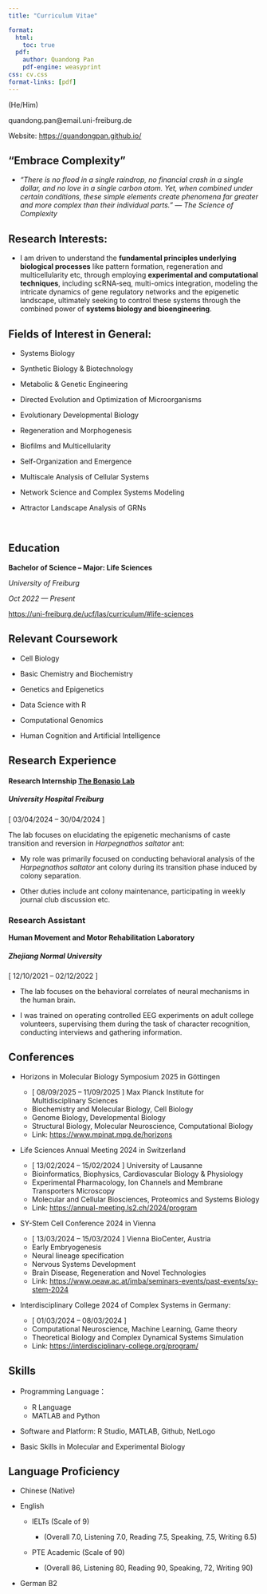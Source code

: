 ```yaml
---
title: "Curriculum Vitae"

format:
  html:
    toc: true
  pdf:
    author: Quandong Pan
    pdf-engine: weasyprint
css: cv.css
format-links: [pdf]
---
```


::: {.print-only .contact-block}
(He/Him)

quandong.pan\@email.uni-freiburg.de

Website: <https://quandongpan.github.io/>
:::

## “Embrace Complexity”

-   *"There is no flood in a single raindrop, no financial crash in a single dollar, and no love in a single carbon atom. Yet, when combined under certain conditions, these simple elements create phenomena far greater and more complex than their individual parts." --- The Science of Complexity*

## Research Interests:

-   I am driven to understand the **fundamental principles underlying biological processes** like pattern formation, regeneration and multicellularity etc, through employing **experimental and computational techniques**, including scRNA‐seq, multi-omics integration, modeling the intricate dynamics of gene regulatory networks and the epigenetic landscape, ultimately seeking to control these systems through the combined power of **systems biology and bioengineering**.

## Fields of Interest in General:

-   Systems Biology

-   Synthetic Biology & Biotechnology

-   Metabolic & Genetic Engineering

-   Directed Evolution and Optimization of Microorganisms

-   Evolutionary Developmental Biology

-   Regeneration and Morphogenesis

-   Biofilms and Multicellularity

-   Self-Organization and Emergence

-   Multiscale Analysis of Cellular Systems

-   Network Science and Complex Systems Modeling

-   Attractor Landscape Analysis of GRNs

 

## Education

**Bachelor of Science -- Major: Life Sciences**

*University of Freiburg*

*Oct 2022 --- Present*

<https://uni-freiburg.de/ucf/las/curriculum/#life-sciences>

## Relevant Coursework

-   Cell Biology

-   Basic Chemistry and Biochemistry

-   Genetics and Epigenetics

-   Data Science with R

-   Computational Genomics

-   Human Cognition and Artificial Intelligence

## Research Experience {style="page-break-before: no"}

#### Research Internship [The Bonasio Lab](https://www.bonasiolab.org/#top)

##### University Hospital Freiburg

\[ 03/04/2024 – 30/04/2024 \]

The lab focuses on elucidating the epigenetic mechanisms of caste transition and reversion in *Harpegnathos saltator* ant:

-   My role was primarily focused on conducting behavioral analysis of the *Harpegnathos saltator* ant colony during its transition phase induced by colony separation.

-   Other duties include ant colony maintenance, participating in weekly journal club discussion etc.

### **Research Assistant**

**Human Movement and Motor Rehabilitation Laboratory**

##### Zhejiang Normal University

\[ 12/10/2021 – 02/12/2022 \]

-   The lab focuses on the behavioral correlates of neural mechanisms in the human brain.

-   I was trained on operating controlled EEG experiments on adult college volunteers, supervising them during the task of character recognition, conducting interviews and gathering information.

## Conferences

-   Horizons in Molecular Biology Symposium 2025 in Göttingen

    -   \[ 08/09/2025 – 11/09/2025 \] Max Planck Institute for Multidisciplinary Sciences
    -   Biochemistry and Molecular Biology, Cell Biology
    -   Genome Biology, Developmental Biology
    -   Structural Biology, Molecular Neuroscience, Computational Biology
    -   Link: <https://www.mpinat.mpg.de/horizons>

-   Life Sciences Annual Meeting 2024 in Switzerland

    -   \[ 13/02/2024 – 15/02/2024 \] University of Lausanne
    -   Bioinformatics, Biophysics, Cardiovascular Biology & Physiology
    -   Experimental Pharmacology, Ion Channels and Membrane Transporters Microscopy
    -   Molecular and Cellular Biosciences, Proteomics and Systems Biology
    -   Link: <https://annual-meeting.ls2.ch/2024/program>

-   SY-Stem Cell Conference 2024 in Vienna

    -   \[ 13/03/2024 – 15/03/2024 \] Vienna BioCenter, Austria
    -   Early Embryogenesis
    -   Neural lineage specification
    -   Nervous Systems Development
    -   Brain Disease, Regeneration and Novel Technologies
    -   Link: <https://www.oeaw.ac.at/imba/seminars-events/past-events/sy-stem-2024>

-   Interdisciplinary College 2024 of Complex Systems in Germany:

    -   \[ 01/03/2024 – 08/03/2024 \]
    -   Computational Neuroscience, Machine Learning, Game theory
    -   Theoretical Biology and Complex Dynamical Systems Simulation
    -   Link: <https://interdisciplinary-college.org/program/>

## Skills

-   Programming Language：

    -   R Language
    -   MATLAB and Python

-   Software and Platform: R Studio, MATLAB, Github, NetLogo

-   Basic Skills in Molecular and Experimental Biology

## Language Proficiency

-   Chinese (Native)

-   English

    -   IELTs (Scale of 9)

        -   (Overall 7.0, Listening 7.0, Reading 7.5, Speaking, 7.5, Writing 6.5)

    -   PTE Academic (Scale of 90)

        -   (Overall 86, Listening 80, Reading 90, Speaking, 72, Writing 90)

-   German B2
